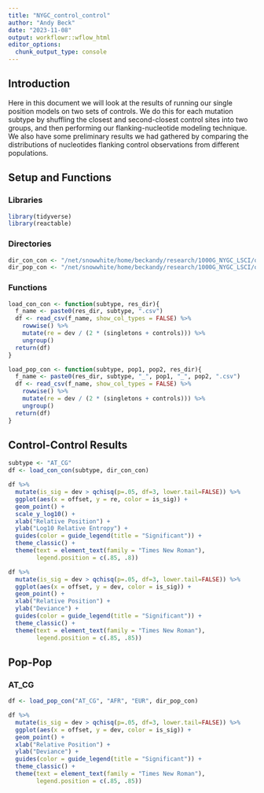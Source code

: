```yaml
---
title: "NYGC_control_control"
author: "Andy Beck"
date: "2023-11-08"
output: workflowr::wflow_html
editor_options:
  chunk_output_type: console
---
```


## Introduction

Here in this document we will look at the results of running our single position models on two sets of controls. We do this for each mutation subtype by shuffling the closest and second-closest control sites into two groups, and then performing our flanking-nucleotide modeling technique. We also have some preliminary results we had gathered by comparing the distributions of nucleotides flanking control observations from different populations.

## Setup and Functions

### Libraries

```r
library(tidyverse)
library(reactable)
```

### Directories

```r
dir_con_con <- "/net/snowwhite/home/beckandy/research/1000G_NYGC_LSCI/output/single_pos/all_controls/"
dir_pop_con <- "/net/snowwhite/home/beckandy/research/1000G_NYGC_LSCI/output/single_pos/control_control/"
```

### Functions

```r
load_con_con <- function(subtype, res_dir){
  f_name <- paste0(res_dir, subtype, ".csv")
  df <- read_csv(f_name, show_col_types = FALSE) %>%
    rowwise() %>%
    mutate(re = dev / (2 * (singletons + controls))) %>%
    ungroup()
  return(df)
}

load_pop_con <- function(subtype, pop1, pop2, res_dir){
  f_name <- paste0(res_dir, subtype, "_", pop1, "_", pop2, ".csv")
  df <- read_csv(f_name, show_col_types = FALSE) %>%
    rowwise() %>%
    mutate(re = dev / (2 * (singletons + controls))) %>%
    ungroup()
  return(df)
}
```

## Control-Control Results

```r
subtype <- "AT_CG"
df <- load_con_con(subtype, dir_con_con)

df %>%
  mutate(is_sig = dev > qchisq(p=.05, df=3, lower.tail=FALSE)) %>%
  ggplot(aes(x = offset, y = re, color = is_sig)) +
  geom_point() +
  scale_y_log10() +
  xlab("Relative Position") +
  ylab("Log10 Relative Entropy") +
  guides(color = guide_legend(title = "Significant")) +
  theme_classic() +
  theme(text = element_text(family = "Times New Roman"),
        legend.position = c(.85, .8))

df %>%
  mutate(is_sig = dev > qchisq(p=.05, df=3, lower.tail=FALSE)) %>%
  ggplot(aes(x = offset, y = dev, color = is_sig)) +
  geom_point() +
  xlab("Relative Position") +
  ylab("Deviance") +
  guides(color = guide_legend(title = "Significant")) +
  theme_classic() +
  theme(text = element_text(family = "Times New Roman"),
        legend.position = c(.85, .85))
```

## Pop-Pop

### AT_CG

```r
df <- load_pop_con("AT_CG", "AFR", "EUR", dir_pop_con)

df %>%
  mutate(is_sig = dev > qchisq(p=.05, df=3, lower.tail=FALSE)) %>%
  ggplot(aes(x = offset, y = dev, color = is_sig)) +
  geom_point() +
  xlab("Relative Position") +
  ylab("Deviance") +
  guides(color = guide_legend(title = "Significant")) +
  theme_classic() +
  theme(text = element_text(family = "Times New Roman"),
        legend.position = c(.85, .85))
```

